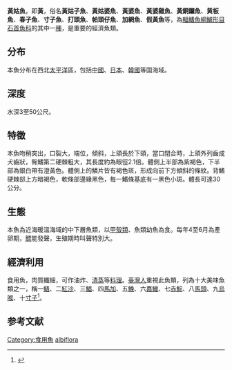 {{NoteTA|G1=LS}}
{{Speciesbox
| status = LC
| genus = Nibea
| species = albiflora
| authority = [[Richardson|Richardson]], 1846
| synonyms = *''Corvina fauvelii''<br /><small>Sauvage, 1881</small>
*''Corvina albiflora''<br /><small>Richardson, 1846</small>
}}

'''黃姑魚'''，即'''黃{{僻字|䱛|左魚右或}}'''，俗名'''黃姑子魚'''、'''黃姑婆魚'''、'''黃婆魚'''、'''黃婆雞魚'''、'''黃銅鑼魚'''、'''黄板魚'''、'''春子魚'''、'''寸子魚'''、'''打頭魚'''、'''帕頭仔魚'''、'''加網魚'''、'''假黃魚'''等，為[[輻鰭魚綱|輻鰭魚綱]][[鱸形目|鱸形目]][[石首魚科|石首魚科]]的其中一[[種|種]]，是重要的經濟魚類。

==分布==
本魚分布在西北[[太平洋|太平洋]]區，包括[[中國|中國]]、[[日本|日本]]、[[韓國|韓國]]等国海域。

==深度==
水深3至50公尺。

==特徵==
本魚吻稍突出，口裂大，端位，傾斜，上頜長於下頜，當口閉合時，上頜外列齒成犬齒狀，臀鰭第二硬棘粗大，其長度約為眼徑2.1倍。體側上半部為紫褐色，下半部為銀白帶有澄黃色。體側上的鱗片皆有褐色斑，形成向前下方傾斜的條紋。背鰭硬棘部上方暗褐色，軟條部邊緣黑色，每一鰭條基底有一黑色小斑。體長可達30公分。

==生態==
本魚為近海暖溫海域的中下層魚類，以[[甲殼類|甲殼類]]、魚類幼魚為食。每年4至6月為產卵期，[[鰾|鰾]]能發聲，生殖期時叫聲特別大。

==經濟利用==
食用魚，肉質纖細，可作油炸、[[清蒸|清蒸]]等[[料理|料理]]。[[臺灣人|臺灣人]]重視此魚類，列為十大美味魚類之一，稱一[[吾魚|鯃]]、二[[布氏鯧鰺|紅沙]]、三[[銀鯧|鯧]]、四[[馬加魚|馬加]]、五[[鮸|鮸]]、六[[嘉鱲魚|嘉鱲]]、七[[赤鯮|赤鯮]]、八[[甘鯛|馬頭]]、九[[烏喉魚|烏喉]]、十[[寸子|寸子]]<ref>{{Cite web |url=https://opinion.cw.com.tw/blog/profile/194/article/7762 |title=在薩爾瓦多城遇見馬頭魚 |accessdate=2019-02-24 |archive-date=2019-02-24 |archive-url=https://web.archive.org/web/20190224173635/https://opinion.cw.com.tw/blog/profile/194/article/7762 |dead-url=no }}</ref>。

==参考文献==
{{reflist}}
{{Taxonbar|from=Q1042292}}

[[Category:食用魚|Category:食用魚]]
[[Category:黃姑魚屬|albiflora]]